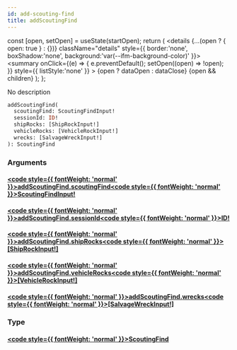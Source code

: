 ```yaml
---
id: add-scouting-find
title: addScoutingFind
---
```









  const [open, setOpen] = useState(startOpen);
  return (
    <details {...(open ? { open: true } : {})} className="details" style={{ border:'none', boxShadow:'none', background:'var(--ifm-background-color)' }}>
      <summary
        onClick={(e) => {
          e.preventDefault();
          setOpen((open) => !open);
        }}
        style={{ listStyle:'none' }}
      >
      {open ? dataOpen : dataClose}
      </summary>
      {open && children}
    </details>
  );
};








No description


```graphql
addScoutingFind(
  scoutingFind: ScoutingFindInput!
  sessionId: ID!
  shipRocks: [ShipRockInput!]
  vehicleRocks: [VehicleRockInput!]
  wrecks: [SalvageWreckInput!]
): ScoutingFind
```




### Arguments

#### [<code style={{ fontWeight: 'normal' }}>addScoutingFind.<b>scoutingFind</b></code>](#)<Bullet />[<code style={{ fontWeight: 'normal' }}><b>ScoutingFindInput!</b></code>](/api/types/inputs/scouting-find-input.mdx) <Badge class="badge badge--secondary badge--non_null" text="non-null"/> <Badge class="badge badge--secondary " text="input"/> 



#### [<code style={{ fontWeight: 'normal' }}>addScoutingFind.<b>sessionId</b></code>](#)<Bullet />[<code style={{ fontWeight: 'normal' }}><b>ID!</b></code>](/api/types/scalars/id.mdx) <Badge class="badge badge--secondary badge--non_null" text="non-null"/> <Badge class="badge badge--secondary " text="scalar"/> 



#### [<code style={{ fontWeight: 'normal' }}>addScoutingFind.<b>shipRocks</b></code>](#)<Bullet />[<code style={{ fontWeight: 'normal' }}><b>[ShipRockInput!]</b></code>](/api/types/inputs/ship-rock-input.mdx) <Badge class="badge badge--secondary " text="list"/> <Badge class="badge badge--secondary " text="input"/> 



#### [<code style={{ fontWeight: 'normal' }}>addScoutingFind.<b>vehicleRocks</b></code>](#)<Bullet />[<code style={{ fontWeight: 'normal' }}><b>[VehicleRockInput!]</b></code>](/api/types/inputs/vehicle-rock-input.mdx) <Badge class="badge badge--secondary " text="list"/> <Badge class="badge badge--secondary " text="input"/> 



#### [<code style={{ fontWeight: 'normal' }}>addScoutingFind.<b>wrecks</b></code>](#)<Bullet />[<code style={{ fontWeight: 'normal' }}><b>[SalvageWreckInput!]</b></code>](/api/types/inputs/salvage-wreck-input.mdx) <Badge class="badge badge--secondary " text="list"/> <Badge class="badge badge--secondary " text="input"/> 



### Type

#### [<code style={{ fontWeight: 'normal' }}><b>ScoutingFind</b></code>](/api/types/unions/scouting-find.mdx) <Badge class="badge badge--secondary " text="union"/>